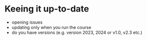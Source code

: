 # Keeing it up-to-date

- opening issues
- updating only when you run the course
- do you have versions (e.g. version 2023, 2024 or v1.0, v2.3 etc.)
